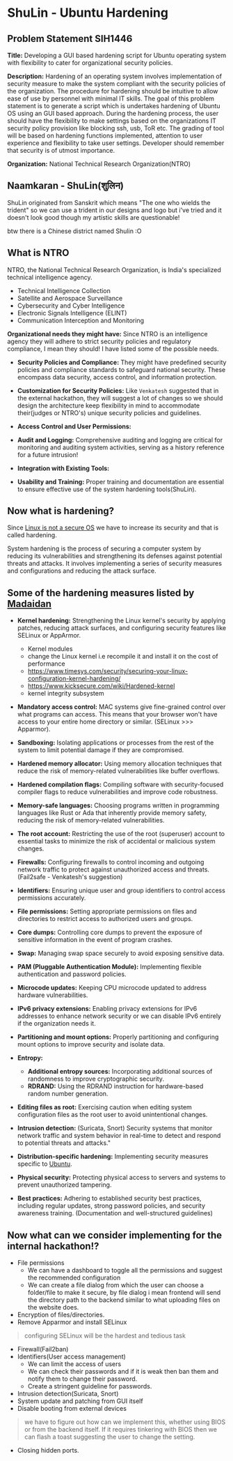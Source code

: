 # ShuLin - Ubuntu Hardening

## Problem Statement SIH1446

**Title:** Developing a GUI based hardening script for Ubuntu operating system with flexibility to cater for organizational security policies.

**Description:** Hardening of an operating system involves implementation of security measure to make the system compliant with the security policies of the organization. The procedure for hardening should be intuitive to allow ease of use by personnel with minimal IT skills. The goal of this problem statement is to generate a script which is undertakes hardening of Ubuntu OS using an GUI based approach. During the hardening process, the user should have the flexibility to make settings based on the organizations IT security policy provision like blocking ssh, usb, ToR etc. The grading of tool will be based on hardening functions implemented, attention to user experience and flexibility to take user settings. Developer should remember that security is of utmost importance.

**Organization:** National Technical Research Organization(NTRO)

## Naamkaran - ShuLin(शुलिन)

ShuLin originated from Sanskrit which means "The one who wields the trident" so we can use a trident in our designs and logo but i've tried and it doesn't look good though my artistic skills are questionable!

btw there is a Chinese district named Shulin :O

## What is NTRO

NTRO, the National Technical Research Organization, is India's specialized technical intelligence agency.

- Technical Intelligence Collection
- Satellite and Aerospace Surveillance
- Cybersecurity and Cyber Intelligence
- Electronic Signals Intelligence (ELINT)
- Communication Interception and Monitoring

**Organizational needs they might have:**
Since NTRO is an intelligence agency they will adhere to strict security policies and regulatory compliance, I mean they should! I have listed some of the possible needs.

- **Security Policies and Compliance:** They might have predefined security policies and compliance standards to safeguard national security. These encompass data security, access control, and information protection.

- **Customization for Security Policies:** Like `Venkatesh` suggested that in the external hackathon, they will suggest a lot of changes so we should design the architecture keep flexibility in mind to accommodate their(judges or NTRO's) unique security policies and guidelines.

- **Access Control and User Permissions:**

- **Audit and Logging:** Comprehensive auditing and logging are critical for monitoring and auditing system activities, serving as a history reference for a future intrusion!

- **Integration with Existing Tools:**

- **Usability and Training:** Proper training and documentation are essential to ensure effective use of the system hardening tools(ShuLin).

## Now what is hardening?

Since [Linux is not a secure OS](https://madaidans-insecurities.github.io/linux.html) we have to increase its security and that is called hardening.

System hardening is the process of securing a computer system by reducing its vulnerabilities and strengthening its defenses against potential threats and attacks. It involves implementing a series of security measures and configurations and reducing the attack surface.

## Some of the hardening measures listed by [Madaidan](https://madaidans-insecurities.github.io/guides/linux-hardening.html)

- **Kernel hardening:** Strengthening the Linux kernel's security by applying patches, reducing attack surfaces, and configuring security features like SELinux or AppArmor.

  - Kernel modules
  - change the Linux kernel i.e recompile it and install it on the cost of performance
  - https://www.timesys.com/security/securing-your-linux-configuration-kernel-hardening/
  - https://www.kicksecure.com/wiki/Hardened-kernel
  - kernel integrity subsystem

- **Mandatory access control:** MAC systems give fine-grained control over what programs can access. This means that your browser won't have access to your entire home directory or similar. (SELinux >>> Apparmor).

- **Sandboxing:** Isolating applications or processes from the rest of the system to limit potential damage if they are compromised.

- **Hardened memory allocator:** Using memory allocation techniques that reduce the risk of memory-related vulnerabilities like buffer overflows.

- **Hardened compilation flags:** Compiling software with security-focused compiler flags to reduce vulnerabilities and improve code robustness.

- **Memory-safe languages:** Choosing programs written in programming languages like Rust or Ada that inherently provide memory safety, reducing the risk of memory-related vulnerabilities.

- **The root account:** Restricting the use of the root (superuser) account to essential tasks to minimize the risk of accidental or malicious system changes.

- **Firewalls:** Configuring firewalls to control incoming and outgoing network traffic to protect against unauthorized access and threats. (Fail2safe - Venkatesh's suggestion)

- **Identifiers:** Ensuring unique user and group identifiers to control access permissions accurately.

- **File permissions:** Setting appropriate permissions on files and directories to restrict access to authorized users and groups.

- **Core dumps:** Controlling core dumps to prevent the exposure of sensitive information in the event of program crashes.

- **Swap:** Managing swap space securely to avoid exposing sensitive data.

- **PAM (Pluggable Authentication Module):** Implementing flexible authentication and password policies.

- **Microcode updates:** Keeping CPU microcode updated to address hardware vulnerabilities.

- **IPv6 privacy extensions:** Enabling privacy extensions for IPv6 addresses to enhance network security or we can disable IPv6 entirely if the organization needs it.

- **Partitioning and mount options:** Properly partitioning and configuring mount options to improve security and isolate data.

- **Entropy:**

  - **Additional entropy sources:** Incorporating additional sources of randomness to improve cryptographic security.
  - **RDRAND:** Using the RDRAND instruction for hardware-based random number generation.

- **Editing files as root:** Exercising caution when editing system configuration files as the root user to avoid unintentional changes.

- **Intrusion detection:** (Suricata, Snort) Security systems that monitor network traffic and system behavior in real-time to detect and respond to potential threats and attacks."

- **Distribution-specific hardening:** Implementing security measures specific to [Ubuntu](https://wiki.ubuntu.com/Security/).

- **Physical security:** Protecting physical access to servers and systems to prevent unauthorized tampering.

- **Best practices:** Adhering to established security best practices, including regular updates, strong password policies, and security awareness training. (Documentation and well-structured guidelines)

## Now what can we consider implementing for the internal hackathon!?

- File permissions
  - We can have a dashboard to toggle all the permissions and suggest the recommended configuration
  - We can create a file dialog from which the user can choose a folder/file to make it secure, by file dialog i mean frontend will send the directory path to the backend similar to what uploading files on the website does.
- Encryption of files/directories.
- Remove Apparmor and install SELinux

> configuring SELinux will be the hardest and tedious task

- Firewall(Fail2ban)
- Identifiers(User access management)
  - We can limit the access of users
  - We can check their passwords and if it is weak then ban them and notify them to change their password.
  - Create a stringent guideline for passwords.
- Intrusion detection(Suricata, Snort)
- System update and patching from GUI itself
- Disable booting from external devices

> we have to figure out how can we implement this, whether using BIOS or from the backend itself. If it requires tinkering with BIOS then we can flash a toast suggesting the user to change the setting.

- Closing hidden ports.
